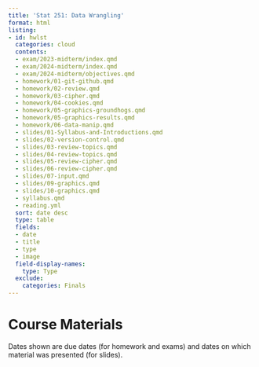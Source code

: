 ```yaml
---
title: 'Stat 251: Data Wrangling'
format: html
listing:
- id: hwlst
  categories: cloud
  contents:
  - exam/2023-midterm/index.qmd
  - exam/2024-midterm/index.qmd
  - exam/2024-midterm/objectives.qmd
  - homework/01-git-github.qmd
  - homework/02-review.qmd
  - homework/03-cipher.qmd
  - homework/04-cookies.qmd
  - homework/05-graphics-groundhogs.qmd
  - homework/05-graphics-results.qmd
  - homework/06-data-manip.qmd
  - slides/01-Syllabus-and-Introductions.qmd
  - slides/02-version-control.qmd
  - slides/03-review-topics.qmd
  - slides/04-review-topics.qmd
  - slides/05-review-cipher.qmd
  - slides/06-review-cipher.qmd
  - slides/07-input.qmd
  - slides/09-graphics.qmd
  - slides/10-graphics.qmd
  - syllabus.qmd
  - reading.yml
  sort: date desc
  type: table
  fields:
  - date
  - title
  - type
  - image
  field-display-names:
    type: Type
  exclude:
    categories: Finals
---
```


# Course Materials

Dates shown are due dates (for homework and exams) and dates on which material was presented (for slides). 

::: {#hwlst}
:::
